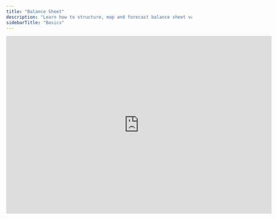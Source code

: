 ```yaml
---
title: "Balance Sheet"
description: "Learn how to structure, map and forecast balance sheet values."
sidebarTitle: "Basics"
---
```


<iframe width="720" height="483" src="https://www.loom.com/embed/4f1a400f46ba44d3a919245789677665?sid=6b7cbc18-993f-45f3-a560-9b321d69ccd9" frameborder="0" webkitallowfullscreen mozallowfullscreen allowfullscreen />

## Overview

The purpose of your balance sheet is to provide a snapshot of what the company owns (assets) and how it paid for what it owns (liabilities and equity) at a given time. Like with the P\&L, you map your balance sheet to general ledger accounts from your accounting system to automatically update with actuals.

## Basics

### Balance sheet categories

Your balance sheet comprises assets, liabilities, and shareholder’s equity. Assets must always be equal to liabilities and equity.

```
Assets = Liabilities + Equity
```

<img class="block dark:hidden" src="/images/masterclasses/financial-statements/balance-sheet/balance-sheet-light.png" />

We recommend also categorizing into subgroups such as "current" and "non-current items" as it follows your accounting system's classic structure of general ledgers. “Current” refers to items that will materialize over the next year, whereas “non-current” (“fixed”) items span across years.

### Accumulated values

Francis shows balance sheet values imported from your accounting system as accumulated values.

This is an important distinction between the balance sheet and P\&L/cash flow: the balance sheet is a snapshot of your company’s accumulated assets and obligations at a given point in time, while your other statements describe performance over a period of time.

For this reason, balance sheet items in charts and reports are typically summarized by ENDING values or DELTA values instead of SUM values.

### Forecasting the balance sheet

Because the convention in Francis is to present balance sheet values as accumulated values, forecasts must also be accumulated. This is implemented by adding the last period's value to the forecast formula.

Forecasting balance sheet items is a prerequisite for creating a cash flow statement since the cash flow statement is derived from P\&L and balance sheet movements.

If you're only interested in cash movements due to P\&L movements, you can simplify your balance sheet by creating formulas that assume that the values stay constant. This is the simplest version of a balance sheet forecast.&#x20;

On the other hand, if you want to include cash flow impact from balance sheet movements such as inventory purchases, VAT, tax, and receivables, you need to consider how they change over time.

<Note>
  Another way of doing cash flow is the direct method, which lists all direct inflows and outflows of cash (e.g., an inventory purchase in a given period).

  Francis recommends the indirect cash flow forecasting method derived from the P\&L and balance sheet movements. The reason is that the financial model in Francis is mapped to the general ledger of your accounting system, which follows the indirect method. If you set it up the same way in Francis, you create a bridge between forecasts and actuals, allowing you to automatically compare budget vs. actuals and create new forecasts.
</Note>